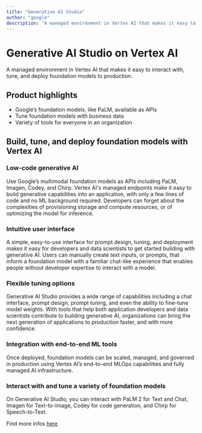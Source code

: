 ```yaml
---
title: "Generative AI Studio"
author: "google"
description: "A managed environment in Vertex AI that makes it easy to interact with, tune, and deploy foundation models to production."
---
```


# Generative AI Studio on Vertex AI

A managed environment in Vertex AI that makes it easy to interact with, tune, and deploy foundation models to production.

## Product highlights

- Google’s foundation models, like PaLM, available as APIs
- Tune foundation models with business data
- Variety of tools for everyone in an organization

## Build, tune, and deploy foundation models with Vertex AI


### Low-code generative AI

Use Google’s multimodal foundation models as APIs including PaLM, Imagen, Codey, and Chirp. Vertex AI's managed endpoints make it easy to build generative capabilities into an application, with only a few lines of code and no ML background required. Developers can forget about the complexities of provisioning storage and compute resources, or of optimizing the model for inference.

### Intuitive user interface

A simple, easy-to-use interface for prompt design, tuning, and deployment makes it easy for developers and data scientists to get started building with generative AI. Users can manually create text inputs, or prompts, that inform a foundation model with a familiar chat-like experience that enables people without developer expertise to interact with a model.

### Flexible tuning options

Generative AI Studio provides a wide range of capabilities including a chat interface, prompt design, prompt tuning, and even the ability to fine-tune model weights. With tools that help both application developers and data scientists contribute to building generative AI, organizations can bring the next generation of applications to production faster, and with more confidence.

### Integration with end-to-end ML tools

Once deployed, foundation models can be scaled, managed, and governed in production using Vertex AI’s end-to-end MLOps capabilities and fully managed AI infrastructure.

### Interact with and tune a variety of foundation models

On Generative AI Studio, you can interact with PaLM 2 for Text and Chat, Imagen for Text-to-Image, Codey for code generation, and Chirp for Speech-to-Text.

Find more infos [here](https://cloud.google.com/generative-ai-studio?hl=en)